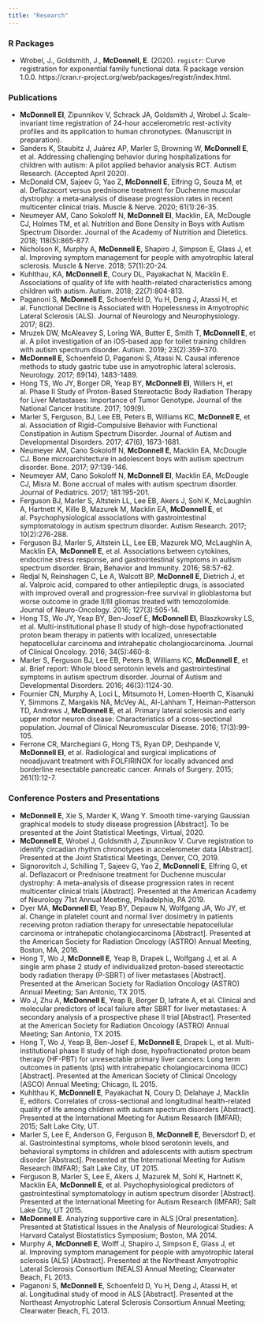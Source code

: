 ```yaml
---
title: "Research"
---
```


### R Packages

* Wrobel, J., Goldsmith, J., **McDonnell, E**. (2020). `registr`: Curve registration for exponential family functional data. R package version 1.0.0. https://cran.r-project.org/web/packages/registr/index.html.

### Publications

* **McDonnell EI**, Zipunnikov V, Schrack JA, Goldsmith J, Wrobel J. Scale-invariant time registration of 24-hour accelerometric rest-activity profiles and its application to human chronotypes. (Manuscript in preparation).
* Sanders K, Staubitz J, Juárez AP, Marler S, Browning W, **McDonnell E**, et al. Addressing challenging behavior during hospitalizations for children with autism: A pilot applied behavior analysis RCT. Autism Research. (Accepted April 2020).  
* McDonald CM, Sajeev G, Yao Z, **McDonnell E**, Elfring G, Souza M, et al. Deflazacort versus prednisone treatment for Duchenne muscular dystrophy: a meta‐analysis of disease progression rates in recent multicenter clinical trials. Muscle & Nerve. 2020; 61(1):26-35.
* Neumeyer AM, Cano Sokoloff N, **McDonnell EI**, Macklin, EA, McDougle CJ, Holmes TM, et al. Nutrition and Bone Density in Boys with Autism Spectrum Disorder. Journal of the Academy of Nutrition and Dietetics. 2018; 118(5):865-877.
* Nicholson K, Murphy A, **McDonnell E**, Shapiro J, Simpson E, Glass J, et al. Improving symptom management for people with amyotrophic lateral sclerosis. Muscle & Nerve. 2018; 57(1):20-24.
* Kuhlthau, KA, **McDonnell E**, Coury DL, Payakachat N, Macklin E. Associations of quality of life with health-related characteristics among children with autism. Autism. 2018; 22(7):804-813.
* Paganoni S, **McDonnell E**, Schoenfeld D, Yu H, Deng J, Atassi H, et al. Functional Decline is Associated with Hopelessness in Amyotrophic Lateral Sclerosis (ALS). Journal of Neurology and Neurophysiology. 2017; 8(2).
* Mruzek DW, McAleavey S, Loring WA, Butter E, Smith T, **McDonnell E**, et al. A pilot investigation of an iOS-based app for toilet training children with autism spectrum disorder. Autism. 2019; 23(2):359–370.
* **McDonnell E**, Schoenfeld D, Paganoni S, Atassi N. Causal inference methods to study gastric tube use in amyotrophic lateral sclerosis. Neurology. 2017; 89(14), 1483-1489.
* Hong TS, Wo JY, Borger DR, Yeap BY, **McDonnell EI**, Willers H, et al. Phase II Study of Proton-Based Stereotactic Body Radiation Therapy for Liver Metastases: Importance of Tumor Genotype. Journal of the National Cancer Institute. 2017; 109(9).
* Marler S, Ferguson, BJ, Lee EB, Peters B, Williams KC, **McDonnell E**, et al. Association of Rigid-Compulsive Behavior with Functional Constipation in Autism Spectrum Disorder. Journal of Autism and Developmental Disorders. 2017; 47(6), 1673-1681.
* Neumeyer AM, Cano Sokoloff N, **McDonnell E**, Macklin EA, McDougle CJ. Bone microarchitecture in adolescent boys with autism spectrum disorder. Bone. 2017; 97:139-146.
* Neumeyer AM, Cano Sokoloff N, **McDonnell EI**, Macklin EA, McDougle CJ, Misra M. Bone accrual of males with autism spectrum disorder. Journal of Pediatrics. 2017; 181:195-201. 
* Ferguson BJ, Marler S, Altstein LL, Lee EB, Akers J, Sohl K, McLaughlin A, Hartnett K, Kille B, Mazurek M, Macklin EA, **McDonnell E**, et al. Psychophysiological associations with gastrointestinal symptomatology in autism spectrum disorder. Autism Research. 2017; 10(2):276-288.
* Ferguson BJ, Marler S, Altstein LL, Lee EB, Mazurek MO, McLaughlin A, Macklin EA, **McDonnell E**, et al. Associations between cytokines, endocrine stress response, and gastrointestinal symptoms in autism spectrum disorder. Brain, Behavior and Immunity. 2016; 58:57-62.
* Redjal N, Reinshagen C, Le A, Walcott BP, **McDonnell E**, Dietrich J, et al. Valproic acid, compared to other antiepileptic drugs, is associated with improved overall and progression-free survival in glioblastoma but worse outcome in grade II/III gliomas treated with temozolomide. Journal of Neuro-Oncology. 2016; 127(3):505-14.
* Hong TS, Wo JY, Yeap BY, Ben-Josef E, **McDonnell EI**, Blaszkowsky LS, et al. Multi-institutional phase II study of high-dose hypofractionated proton beam therapy in patients with localized, unresectable hepatocellular carcinoma and intrahepatic cholangiocarcinoma. Journal of Clinical Oncology. 2016; 34(5):460-8.
* Marler S, Ferguson BJ, Lee EB, Peters B, Williams KC, **McDonnell E**, et al. Brief report: Whole blood serotonin levels and gastrointestinal symptoms in autism spectrum disorder. Journal of Autism and Developmental Disorders. 2016; 46(3):1124-30.
* Fournier CN, Murphy A, Loci L, Mitsumoto H, Lomen-Hoerth C, Kisanuki Y, Simmons Z, Margakis NA, McVey AL, Al-Lahham T, Heiman-Patterson TD, Andrews J, **McDonnell E**, et al. Primary lateral sclerosis and
early upper motor neuron disease: Characteristics of a cross-sectional population. Journal of Clinical Neuromuscular Disease. 2016; 17(3):99-105.
* Ferrone CR, Marchegiani G, Hong TS, Ryan DP, Deshpande V, **McDonnell EI**, et al. Radiological and surgical implications of neoadjuvant treatment with FOLFIRINOX for locally advanced and borderline resectable pancreatic cancer. Annals of Surgery. 2015; 261(1):12-7.

### Conference Posters and Presentations

* **McDonnell E**, Xie S, Marder K, Wang Y. Smooth time-varying Gaussian graphical models to study disease progression [Abstract]. To be presented at the Joint Statistical Meetings, Virtual, 2020.
* **McDonnell E**, Wrobel J, Goldsmith J, Zipunnikov V. Curve registration to identify circadian rhythm chronotypes in accelerometer data [Abstract]. Presented at the Joint Statistical Meetings, Denver, CO, 2019.
* Signorovitch J, Schilling T, Sajeev G, Yao Z, **McDonnell E**, Elfring G, et al. Deflazacort or Prednisone treatment for Duchenne muscular dystrophy: A meta-analysis of disease progression rates in recent multicenter clinical trials [Abstract]. Presented at the American Academy of Neurology 71st Annual Meeting, Philadelphia, PA 2019.
* Dyer MA, **McDonnell EI**, Yeap BY, Depauw N, Wolfgang JA, Wo JY, et al. Change in platelet count and normal liver dosimetry in patients receiving proton radiation therapy for unresectable hepatocellular carcinoma or intrahepatic cholangiocarcinoma [Abstract]. Presented at the American Society for Radiation Oncology (ASTRO) Annual Meeting, Boston, MA, 2016.
* Hong T, Wo J, **McDonnell E**, Yeap B, Drapek L, Wolfgang J, et al. A single arm phase 2 study of individualized proton-based stereotactic body radiation therapy (P-SBRT) of liver metastases [Abstract]. Presented at the American Society for Radiation Oncology (ASTRO) Annual Meeting; San Antonio, TX 2015.
* Wo J, Zhu A, **McDonnell E**, Yeap B, Borger D, Iafrate A, et al. Clinical and molecular predictors of local failure after SBRT for liver metastases: A secondary analysis of a prospective phase II trial [Abstract]. Presented at the American Society for Radiation Oncology (ASTRO) Annual Meeting; San Antonio, TX 2015.
* Hong T, Wo J, Yeap B, Ben-Josef E, **McDonnell E**, Drapek L, et al. Multi-institutional phase II study of high dose, hypofractionated proton beam therapy (HF-PBT) for unresectable primary liver cancers: Long term outcomes in patients (pts) with intrahepatic cholangiocarcinoma (ICC) [Abstract]. Presented at the American Society of Clinical Oncology (ASCO) Annual Meeting; Chicago, IL 2015.
* Kuhlthau K, **McDonnell E**, Payakachat N, Coury D, Delahaye J, Macklin E, editors. Correlates of cross-sectional and longitudinal health-related quality of life among children with autism spectrum disorders [Abstract]. Presented at the International Meeting for Autism Research (IMFAR); 2015; Salt Lake City, UT.
* Marler S, Lee E, Anderson G, Ferguson B, **McDonnell E**, Beversdorf D, et al. Gastrointestinal symptoms, whole blood serotonin levels, and behavioral symptoms in children and adolescents with autism spectrum disorder [Abstract]. Presented at the International Meeting for Autism Research (IMFAR); Salt Lake City, UT 2015.
* Ferguson B, Marler S, Lee E, Akers J, Mazurek M, Sohl K, Hartnett K, Macklin EA, **McDonnell E**, et al. Psychophysiological predictors of gastrointestinal symptomatology in autism spectrum disorder [Abstract]. Presented at the International Meeting for Autism Research (IMFAR); Salt Lake City, UT 2015.
* **McDonnell E**. Analyzing supportive care in ALS [Oral presentation]. Presented at Statistical Issues in the Analysis of Neurological Studies: A Harvard Catalyst Biostatistics Symposium; Boston, MA 2014.
* Murphy A, **McDonnell E**, Wolff J, Shapiro J, Simpson E, Glass J, et al. Improving symptom management for people with amyotrophic lateral sclerosis (ALS) [Abstract]. Presented at the Northeast Amyotrophic Lateral Sclerosis Consortium (NEALS) Annual Meeting; Clearwater Beach, FL 2013.
* Paganoni S, **McDonnell E**, Schoenfeld D, Yu H, Deng J, Atassi H, et al. Longitudinal study of mood in ALS [Abstract]. Presented at the Northeast Amyotrophic Lateral Sclerosis Consortium Annual Meeting; Clearwater Beach, FL 2013.